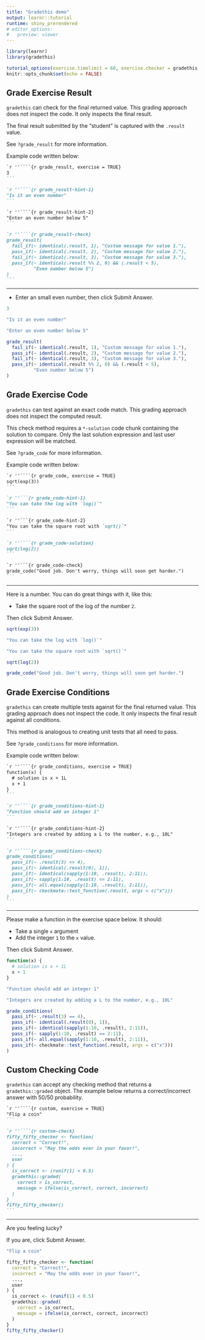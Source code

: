 ```yaml
---
title: "Gradethis demo"
output: learnr::tutorial
runtime: shiny_prerendered
# editor_options:
#   preview: viewer
---
```


```r
library(learnr)
library(gradethis)

tutorial_options(exercise.timelimit = 60, exercise.checker = gradethis::grade_learnr)
knitr::opts_chunk$set(echo = FALSE)
```


## Grade Exercise Result

`gradethis` can check for the final returned value.
This grading approach does not inspect the code.
It only inspects the final result.

The final result submitted by the "student" is captured with the `.result` value.

See `?grade_result` for more information.

Example code written below:

````markdown
`r ''````{r grade_result, exercise = TRUE}
3
```

`r ''````{r grade_result-hint-1}
"Is it an even number"
```

`r ''````{r grade_result-hint-2}
"Enter an even number below 5"
```

`r ''````{r grade_result-check}
grade_result(
  fail_if(~ identical(.result, 1), "Custom message for value 1."),
  pass_if(~ identical(.result, 2), "Custom message for value 2."),
  fail_if(~ identical(.result, 3), "Custom message for value 3."),
  pass_if(~ identical(.result %% 2, 0) && (.result < 5),
          "Even number below 5")
)
```
````

-----------------------

* Enter an small even number, then click Submit Answer.

```r
3
```

```r
"Is it an even number"
```

```r
"Enter an even number below 5"
```

```r
grade_result(
  fail_if(~ identical(.result, 1), "Custom message for value 1."),
  pass_if(~ identical(.result, 2), "Custom message for value 2."),
  fail_if(~ identical(.result, 3), "Custom message for value 3."),
  pass_if(~ identical(.result %% 2, 0) && (.result < 5),
          "Even number below 5")
)
```

## Grade Exercise Code

`gradethis` can test against an exact code match.
This grading approach does not inspect the computed result.

This check method requires a `*-solution` code chunk containing the solution to compare.
Only the last solution expression and last user expression will be matched.

See `?grade_code` for more information.

Example code written below:

````markdown
`r ''````{r grade_code, exercise = TRUE}
sqrt(exp(3))
```

`r ''```{r grade_code-hint-1}
"You can take the log with `log()`"
```

`r ''```{r grade_code-hint-2}
"You can take the square root with `sqrt()`"
```

`r ''````{r grade_code-solution}
sqrt(log(2))
```

`r ''```{r grade_code-check}
grade_code("Good job. Don't worry, things will soon get harder.")
```
````

<!-- Need this here so the rstudio editor will color code things correctly
```
-->

---------------------------

Here is a number. You can do great things with it, like this:

* Take the square root of the log of the number `2`.

Then click Submit Answer.

```r
sqrt(exp(3))
```

```r
"You can take the log with `log()`"
```

```r
"You can take the square root with `sqrt()`"
```

```r
sqrt(log(2))
```

```r
grade_code("Good job. Don't worry, things will soon get harder.")
```


## Grade Exercise Conditions

`gradethis` can create multiple tests against for the final returned value.
This grading approach does not inspect the code.
It only inspects the final result against all conditions.

This method is analogous to creating unit tests that all need to pass.

See `?grade_conditions` for more information.

Example code written below:

````markdown
`r ''````{r grade_conditions, exercise = TRUE}
function(x) {
  # solution is x + 1L
  x + 1
}
```

`r ''````{r grade_conditions-hint-1}
"Function should add an integer 1"
```

`r ''````{r grade_conditions-hint-2}
"Integers are created by adding a L to the number, e.g., 10L"
```

`r ''````{r grade_conditions-check}
grade_conditions(
  pass_if(~ .result(3) == 4),
  pass_if(~ identical(.result(0), 1)),
  pass_if(~ identical(sapply(1:10, .result), 2:11)),
  pass_if(~ sapply(1:10, .result) == 2:11),
  pass_if(~ all.equal(sapply(1:10, .result), 2:11)),
  pass_if(~ checkmate::test_function(.result, args = c("x")))
)
```
````

---------------------------


Please make a function in the exercise space below.  It should:

* Take a single `x` argument
* Add the integer `1` to the `x` value.

Then click Submit Answer.

```r
function(x) {
  # solution is x + 1L
  x + 1
}
```

```r
"Function should add an integer 1"
```

```r
"Integers are created by adding a L to the number, e.g., 10L"
```

```r
grade_conditions(
  pass_if(~ .result(3) == 4),
  pass_if(~ identical(.result(0), 1)),
  pass_if(~ identical(sapply(1:10, .result), 2:11)),
  pass_if(~ sapply(1:10, .result) == 2:11),
  pass_if(~ all.equal(sapply(1:10, .result), 2:11)),
  pass_if(~ checkmate::test_function(.result, args = c("x")))
)
```

## Custom Checking Code

`gradethis` can accept any checking method that returns a `gradethis::graded` object.
The example below returns a correct/incorrect answer with 50/50 probability.


````markdown
`r ''````{r custom, exercise = TRUE}
"Flip a coin"
```

`r ''````{r custom-check}
fifty_fifty_checker <- function(
  correct = "Correct!",
  incorrect = "May the odds ever in your favor!",
  ...,
  user
) {
  is_correct <- (runif(1) < 0.5)
  gradethis::graded(
    correct = is_correct,
    message = ifelse(is_correct, correct, incorrect)
  )
}
fifty_fifty_checker()
```
````

---------------------------

Are you feeling lucky?

If you are, click Submit Answer.

```r
"Flip a coin"
```

```r
fifty_fifty_checker <- function(
  correct = "Correct!",
  incorrect = "May the odds ever in your favor!",
  ...,
  user
) {
  is_correct <- (runif(1) < 0.5)
  gradethis::graded(
    correct = is_correct,
    message = ifelse(is_correct, correct, incorrect)
  )
}
fifty_fifty_checker()
```
